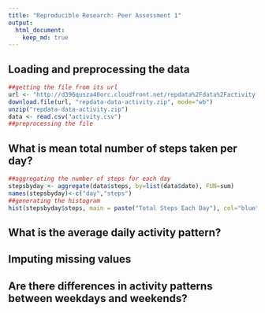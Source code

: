 ```yaml
---
title: "Reproducible Research: Peer Assessment 1"
output: 
  html_document:
    keep_md: true
---
```



## Loading and preprocessing the data
```r
##getting the file from its url
url <- "http://d396qusza40orc.cloudfront.net/repdata%2Fdata%2Factivity.zip"
download.file(url, "repdata-data-activity.zip", mode="wb")
unzip("repdata-data-activity.zip")
data <- read.csv("activity.csv")
##preprocessing the file

```
## What is mean total number of steps taken per day?
```r
##aggregating the number of steps for each day
stepsbyday <- aggregate(data$steps, by=list(data$date), FUN=sum)
names(stepsbyday)<-c("day","steps")
##generating the histogram
hist(stepsbyday$steps, main = paste("Total Steps Each Day"), col="blue", xlab="Number of Steps")
```

## What is the average daily activity pattern?



## Imputing missing values



## Are there differences in activity patterns between weekdays and weekends?
